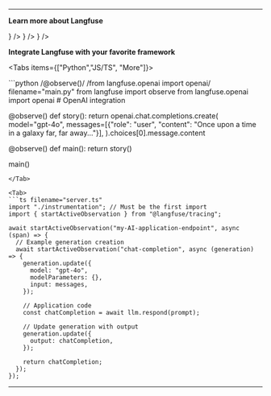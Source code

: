 

---

**Learn more about Langfuse**

<Cards num={4}>
  <Card
    title="Docs"
    href="/docs"
    icon={<BookOpen />}
  />
  <Card
    title="Video introduction"
    href="/watch-demo"
    icon={<VideoIcon />}
  />
  <Card
    title="Sign Up (Free)"
    href="https://cloud.langfuse.com/"
    icon={<UserPlus />}
  />
</Cards>

**Integrate Langfuse with your favorite framework**

<Tabs items={["Python","JS/TS", "More"]}>

<Tab>
```python /@observe()/ /from langfuse.openai import openai/ filename="main.py"
from langfuse import observe
from langfuse.openai import openai # OpenAI integration

@observe()
def story():
    return openai.chat.completions.create(
        model="gpt-4o",
        messages=[{"role": "user", "content": "Once upon a time in a galaxy far, far away..."}],
    ).choices[0].message.content

@observe()
def main():
    return story()

main()
```
</Tab>

<Tab>
```ts filename="server.ts"
import "./instrumentation"; // Must be the first import
import { startActiveObservation } from "@langfuse/tracing";

await startActiveObservation("my-AI-application-endpoint", async (span) => {
  // Example generation creation
  await startActiveObservation("chat-completion", async (generation) => {
    generation.update({
      model: "gpt-4o",
      modelParameters: {},
      input: messages,
    });

    // Application code
    const chatCompletion = await llm.respond(prompt);

    // Update generation with output
    generation.update({
      output: chatCompletion,
    });
    
    return chatCompletion;
  });
});
```
</Tab>

<Tab>

<IntegrationsGrid />

</Tab>

</Tabs>

---
